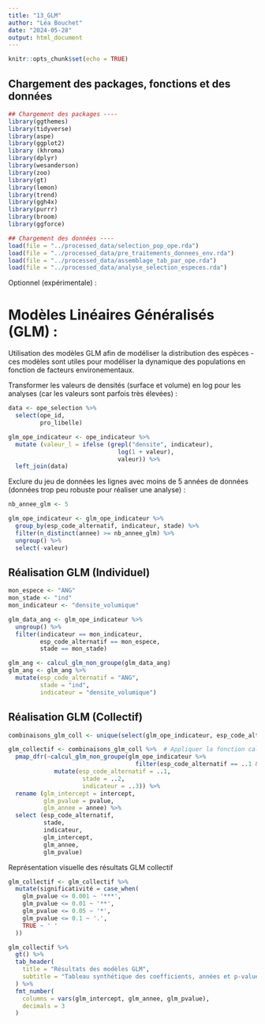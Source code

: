 ```yaml
---
title: "13_GLM"
author: "Léa Bouchet"
date: "2024-05-28"
output: html_document
---
```


```r
knitr::opts_chunk$set(echo = TRUE)
```


## Chargement des packages, fonctions et des données 

```r
## Chargement des packages ----
library(ggthemes)
library(tidyverse)
library(aspe)
library(ggplot2)
library (khroma)
library(dplyr)
library(wesanderson)
library(zoo)
library(gt)
library(lemon)
library(trend)
library(ggh4x)
library(purrr)
library(broom)
library(ggforce)
```


```r
## Chargement des données ----
load(file = "../processed_data/selection_pop_ope.rda")
load(file = "../processed_data/pre_traitements_donnees_env.rda")
load(file = "../processed_data/assemblage_tab_par_ope.rda")
load(file = "../processed_data/analyse_selection_especes.rda")
```




Optionnel (expérimentale) :

# Modèles Linéaires Généralisés (GLM) :

Utilisation des modèles GLM afin de modéliser la distribution des espèces - ces modèles sont utiles pour modéliser la dynamique des populations en fonction de facteurs environementaux.


Transformer les valeurs de densités (surface et volume) en log pour les analyses (car les valeurs sont parfois très élevées) : 

```r
data <- ope_selection %>% 
  select(ope_id,
         pro_libelle) 

glm_ope_indicateur <- ope_indicateur %>% 
  mutate (valeur_l = ifelse (grepl("densite", indicateur),
                               log(1 + valeur),
                               valeur)) %>%  
  left_join(data)
```



Exclure du jeu de données les lignes avec moins de 5 années de données (données trop peu robuste pour réaliser une analyse) : 

```r
nb_annee_glm <- 5
```


```r
glm_ope_indicateur <- glm_ope_indicateur %>%
  group_by(esp_code_alternatif, indicateur, stade) %>%
  filter(n_distinct(annee) >= nb_annee_glm) %>%
  ungroup() %>% 
  select(-valeur)
```


## Réalisation GLM (Individuel)

```r
mon_espece <- "ANG"
mon_stade <- "ind"
mon_indicateur <- "densite_volumique"

glm_data_ang <- glm_ope_indicateur %>% 
  ungroup() %>% 
  filter(indicateur == mon_indicateur,
         esp_code_alternatif == mon_espece,
         stade == mon_stade)

glm_ang <- calcul_glm_non_groupe(glm_data_ang)
glm_ang <- glm_ang %>% 
  mutate(esp_code_alternatif = "ANG",
         stade = "ind",
         indicateur = "densite_volumique")

```


## Réalisation GLM (Collectif)

```r
combinaisons_glm_coll <- unique(select(glm_ope_indicateur, esp_code_alternatif, stade, indicateur))

glm_collectif <- combinaisons_glm_coll %>%  # Appliquer la fonction calcul_glm_non_groupe à chaque combinaison
  pmap_dfr(~calcul_glm_non_groupe(glm_ope_indicateur %>%
                                    filter(esp_code_alternatif == ..1 & stade == ..2 & indicateur == ..3)) %>%
             mutate(esp_code_alternatif = ..1, 
                     stade = ..2, 
                     indicateur = ..3)) %>% 
  rename (glm_intercept = intercept,
          glm_pvalue = pvalue,
          glm_annee = annee) %>% 
  select (esp_code_alternatif,
          stade,
          indicateur,
          glm_intercept, 
          glm_annee,
          glm_pvalue)

```


Représentation visuelle des résultats GLM collectif

```r
glm_collectif <- glm_collectif %>%
  mutate(significativité = case_when(
    glm_pvalue <= 0.001 ~ '***',
    glm_pvalue <= 0.01 ~ '**',
    glm_pvalue <= 0.05 ~ '*',
    glm_pvalue <= 0.1 ~ '.',
    TRUE ~ ' '
  ))
```


```r
glm_collectif %>%
  gt() %>%
  tab_header(
    title = "Résultats des modèles GLM",
    subtitle = "Tableau synthétique des coefficients, années et p-values"
  ) %>%
  fmt_number(
    columns = vars(glm_intercept, glm_annee, glm_pvalue),
    decimals = 3
  )
```
